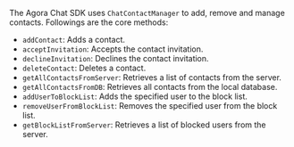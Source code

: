 <PlatformWrapper platform="flutter">

The Agora Chat SDK uses `ChatContactManager` to add, remove and manage contacts. Followings are the core methods:

- `addContact`: Adds a contact.
- `acceptInvitation`: Accepts the contact invitation.
- `declineInvitation`: Declines the contact invitation.
- `deleteContact`: Deletes a contact.
- `getAllContactsFromServer`: Retrieves a list of contacts from the server.
- `getAllContactsFromDB`: Retrieves all contacts from the local database.
- `addUserToBlockList`: Adds the specified user to the block list.
- `removeUserFromBlockList`: Removes the specified user from the block list.
- `getBlockListFromServer`: Retrieves a list of blocked users from the server.

</PlatformWrapper>